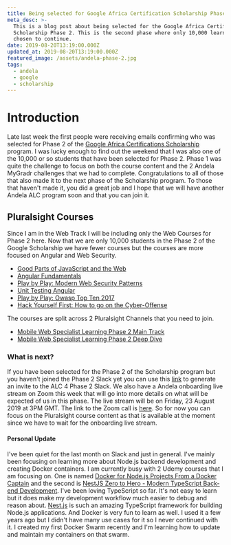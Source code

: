 ```yaml
---
title: Being selected for Google Africa Certification Scholarship Phase 2
meta_desc: >-
  This is a blog post about being selected for the Google Africa Certification
  Scholarship Phase 2. This is the second phase where only 10,000 learners are
  chosen to continue.
date: 2019-08-20T13:19:00.000Z
updated_at: 2019-08-20T13:19:00.000Z
featured_image: /assets/andela-phase-2.jpg
tags:
  - andela
  - google
  - scholarship
---
```

# Introduction

Late last week the first people were receiving emails confirming who was selected for Phase 2 of the [Google Africa Certifications Scholarship](https://africa.googleblog.com/2019/04/advance-your-career-with-google-africa.html) program. I was lucky enough to find out the weekend that I was also one of the 10,000 or so students that have been selected for Phase 2. Phase 1 was quite the challenge to focus on both the course content and the 2 Andela MyGradr challenges that we had to complete. Congratulations to all of those that also made it to the next phase of the Scholarship program. To those that haven't made it, you did a great job and I hope that we will have another Andela ALC program soon and that you can join it.

## Pluralsight Courses

Since I am in the Web Track I will be including only the Web Courses for Phase 2 here. Now that we are only 10,000 students in the Phase 2 of the Google Scholarship we have fewer courses but the courses are more focused on Angular and Web Security.

* [Good Parts of JavaScript and the Web](https://app.pluralsight.com/library/courses/good-parts-javascript-web/table-of-contents)
* [Angular Fundamentals](https://app.pluralsight.com/library/courses/angular-fundamentals/table-of-contents)
* [Play by Play: Modern Web Security Patterns](https://app.pluralsight.com/library/courses/play-by-play-modern-web-security-patterns/table-of-contents)
* [Unit Testing Angular](https://app.pluralsight.com/library/courses/unit-testing-angular/table-of-contents)
* [Play by Play: Owasp Top Ten 2017](https://app.pluralsight.com/library/courses/play-by-play-owasp-top-ten-2017/table-of-contents)
* [Hack Yourself First: How to go on the Cyber-Offense](https://app.pluralsight.com/library/courses/hack-yourself-first/table-of-contents)

The courses are split across 2 Pluralsight Channels that you need to join.

* [Mobile Web Specialist Learning Phase 2 Main Track](https://app.pluralsight.com/channels/details/d1341a43-3766-475d-bea9-f7b45222fd65)
* [Mobile Web Specialist Learning Phase 2 Deep Dive](https://app.pluralsight.com/channels/details/f8278ecb-d711-4cd0-9d26-21f27b8cf0e2)

### What is next?

If you have been selected for the Phase 2 of the Scholarship program but you haven't joined the Phase 2 Slack yet you can use this [link](https://alc4slack-invite.firebaseapp.com/) to generate an invite to the ALC 4 Phase 2 Slack. We also have a Andela onboarding live stream on Zoom this week that will go into more details on what will be expected of us in this phase. The live stream will be on Friday, 23 August 2019 at 3PM GMT. The link to the Zoom call is [here](https://andela.zoom.us/j/383583000). So for now you can focus on the Pluralsight course content as that is available at the moment since we have to wait for the onboarding live stream.

#### Personal Update

I've been quiet for the last month on Slack and just in general. I've mainly been focusing on learning more about Node.js backend development and creating Docker containers. I am currently busy with 2 Udemy courses that I am focusing on. One is named [Docker for Node.js Projects From a Docker Captain](https://www.udemy.com/docker-mastery-for-nodejs/) and the second is [NestJS Zero to Hero - Modern TypeScript Back-end Development](https://www.udemy.com/nestjs-zero-to-hero/). I've been loving TypeScript so far. It's not easy to learn but it does make my development workflow much easier to debug and reason about. [Nest.js](https://nestjs.com/) is such an amazing TypeScript framework for building Node.js applications. And Docker is very fun to learn as well. I used it a few years ago but I didn't have many use cases for it so I never continued with it. I created my first Docker Swarm recently and I'm learning how to update and maintain my containers on that swarm.
